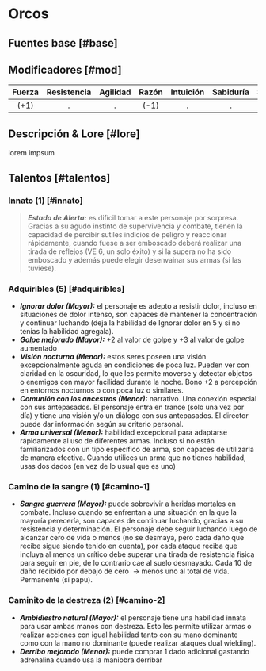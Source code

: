 
# Orcos

## Fuentes base [#base]

<VMS v="90" m="70" a="90" />

## Modificadores [#mod]

| Fuerza | Resistencia | Agilidad | Razón | Intuición | Sabiduría | Social | Percepción | Voluntad |
| :----: | :---------: | :------: | :---: | :-------: | :-------: | :----: | :--------: | :------: |
|  (+1)  |      .      |    .     | (-1)  |     .     |     .     |   .    |    (+1)    |    .     |

<Bleed>
  <Screenshot src={placeholderImage} alt="placeholder" full />
</Bleed>

## Descripción & Lore [#lore]

lorem impsum

## Talentos [#talentos]

### Innato (1) [#innato]

> _**Estado de Alerta:**_ es difícil tomar a este personaje por sorpresa. Gracias a su agudo instinto de supervivencia y combate, tienen la capacidad de percibir sutiles indicios de peligro y reaccionar rápidamente, cuando fuese a ser emboscado deberá realizar una tirada de reflejos (VE 6, un solo éxito) y si la supera no ha sido emboscado y además puede elegir desenvainar sus armas (si las tuviese).

### Adquiribles (5) [#adquiribles]

- _**Ignorar dolor (Mayor):**_ el personaje es adepto a resistir dolor, incluso en situaciones de dolor intenso, son capaces de mantener la concentración y continuar luchando (deja la habilidad de Ignorar dolor en 5 y si no tenías la habilidad agregala).
- _**Golpe mejorado (Mayor):**_ +2 al valor de golpe y +3 al valor de golpe aumentado
- _**Visión nocturna (Menor):**_ estos seres poseen una visión excepcionalmente aguda en condiciones de poca luz. Pueden ver con claridad en la oscuridad, lo que les permite moverse y detectar objetos o enemigos con mayor facilidad durante la noche. Bono +2 a percepción en entornos nocturnos o con poca luz o similares.
- _**Comunión con los ancestros (Menor):**_ narrativo. Una conexión especial con sus antepasados. El personaje entra en trance (solo una vez por día) y tiene una visión y/o un diálogo con sus antepasados. El director puede dar información según su criterio personal.
- _**Arma universal (Menor):**_ habilidad excepcional para adaptarse rápidamente al uso de diferentes armas. Incluso si no están familiarizados con un tipo específico de arma, son capaces de utilizarla de manera efectiva. Cuando utilices un arma que no tienes habilidad, usas dos dados (en vez de lo usual que es uno)

### Camino de la sangre (1) [#camino-1]

- _**Sangre guerrera (Mayor):**_ puede sobrevivir a heridas mortales en combate. Incluso cuando se enfrentan a una situación en la que la mayoría perecería, son capaces de continuar luchando, gracias a su resistencia y determinación. El personaje debe seguir luchando luego de alcanzar cero de vida o menos (no se desmaya, pero cada daño que recibe sigue siendo tenido en cuenta), por cada ataque reciba que incluya al menos un crítico debe superar una tirada de resistencia física para seguir en pie, de lo contrario cae al suelo desmayado. Cada 10 de daño recibido por debajo de cero  -> menos uno al total de vida. Permanente (sí papu).

### Caminito de la destreza (2) [#camino-2]

- _**Ambidiestro natural (Mayor):**_ el personaje tiene una habilidad innata para usar ambas manos con destreza. Esto les permite utilizar armas o realizar acciones con igual habilidad tanto con su mano dominante como con la mano no dominante (puede realizar ataques dual wielding).
- _**Derribo mejorado (Menor):**_ puede comprar 1 dado adicional gastando adrenalina cuando usa la maniobra derribar
